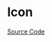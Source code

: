 
<Meta title="Basic/Icon/Doc" />

# Icon

<Description of={MznIconDirective} />

[Source Code](https://github.com/Mezzanine-UI/mezzanine/blob/main/packages/ng/src/icon/icon.directive.ts)

<ArgsTable of={MznIconDirective} />
